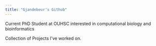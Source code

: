 ```yaml
---
title: "Gjandebeur's Github"
---
```


Current PhD Student at OUHSC interested in computational biology and bioinformatics 

Collection of Projects I've worked on. 

